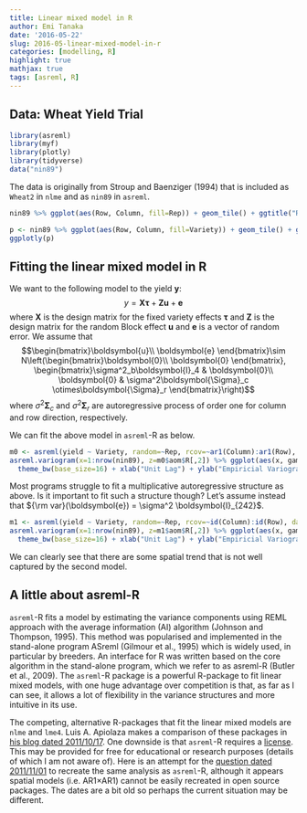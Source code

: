```yaml
---
title: Linear mixed model in R 
author: Emi Tanaka
date: '2016-05-22'
slug: 2016-05-linear-mixed-model-in-r
categories: [modelling, R]
highlight: true
mathjax: true
tags: [asreml, R]
---
```


## Data: Wheat Yield Trial
```r
library(asreml)
library(myf)
library(plotly)
library(tidyverse)
data("nin89")
```
The data is originally from Stroup and Baenziger (1994) that is included as <code>Wheat2</code> in <code>nlme</code> and as <code>nin89</code> in <code>asreml</code>.


```r
nin89 %>% ggplot(aes(Row, Column, fill=Rep)) + geom_tile() + ggtitle("Replicate Block")

p <- nin89 %>% ggplot(aes(Row, Column, fill=Variety)) + geom_tile() + ggtitle("Variety Plot") 
ggplotly(p)
```

## Fitting the linear mixed model in R

We want to the following model to the yield $\boldsymbol{y}$:
$$y=\boldsymbol{X}\boldsymbol{\tau} + \boldsymbol{Z}\boldsymbol{u} + \boldsymbol{e}$$
where $\boldsymbol{X}$ is the design matrix for the fixed variety effects $\boldsymbol{\tau}$ and $\boldsymbol{Z}$ is the design matrix for the random Block effect $\boldsymbol{u}$ and $\boldsymbol{e}$ is a vector of random error. We assume that 
$$\begin{bmatrix}\boldsymbol{u}\\
\boldsymbol{e}
\end{bmatrix}\sim N\left(\begin{bmatrix}\boldsymbol{0}\\
\boldsymbol{0}
\end{bmatrix}, \begin{bmatrix}\sigma^2_b\boldsymbol{I}_4 & \boldsymbol{0}\\
\boldsymbol{0} & \sigma^2\boldsymbol{\Sigma}_c \otimes\boldsymbol{\Sigma}_r
\end{bmatrix}\right)$$
where $\sigma^2\boldsymbol{\Sigma}_c$ and $\sigma^2\boldsymbol{\Sigma}_r$ are autoregressive process of order one for column and row direction, respectively. 

We can fit the above model in <code>asreml</code>-R as below.
```r
m0 <- asreml(yield ~ Variety, random=~Rep, rcov=~ar1(Column):ar1(Row), data=nin89, na.method.X="include", na.method.Y="include", aom=T)
asreml.variogram(x=1:nrow(nin89), z=m0$aom$R[,2]) %>% ggplot(aes(x, gamma)) + geom_point() + 
  theme_bw(base_size=16) + xlab("Unit Lag") + ylab("Empiricial Variogram for Stud. Cond. Residual")
```
Most programs struggle to fit a multiplicative autoregressive structure as above. Is it important to fit such a structure though? Let's assume instead that ${\rm var}(\boldsymbol{e}) = \sigma^2 \boldsymbol{I}_{242}$. 

```r
m1 <- asreml(yield ~ Variety, random=~Rep, rcov=~id(Column):id(Row), data=nin89, na.method.X="include", na.method.Y="include", aom=T)
asreml.variogram(x=1:nrow(nin89), z=m1$aom$R[,2]) %>% ggplot(aes(x, gamma)) + geom_point() + 
  theme_bw(base_size=16) + xlab("Unit Lag") + ylab("Empiricial Variogram for Stud. Cond. Residual")
```

We can clearly see that there are some spatial trend that is not well captured by the second model. 

## A little about asreml-R


<code>asreml</code>-R fits a model by estimating the variance components using REML approach with the average information (AI) algorithm (Johnson and Thompson, 1995). This method was popularised and implemented in the stand-alone program ASreml (Gilmour et al., 1995) which is widely used, in particular by breeders.  An interface for R was written based on the core algorithm in the stand-alone program, which we refer to as asreml-R (Butler et al., 2009). The <code>asreml</code>-R package is a powerful R-package to fit linear mixed models, with one huge advantage over competition is that, as far as I can see, it allows a lot of flexibility in the variance structures and more intuitive in its use.

The competing, alternative R-packages that fit the linear mixed models are <code>nlme</code> and <code>lme4</code>. Luis A. Apiolaza makes a comparison of these packages in [his blog dated 2011/10/17](http://www.quantumforest.com/2011/10/linear-mixed-models-in-r/). One downside is that <code>asreml</code>-R requires a [license](https://www.vsni.co.uk/software/asreml/). This may be provided for free for educational or research purposes (details of which I am not aware of). Here is an attempt for the [question dated 2011/11/01](https://stats.stackexchange.com/questions/18709/lme4-or-other-open-source-r-package-code-equivalent-to-asreml-r) to recreate the same analysis as <code>asreml</code>-R, although it appears spatial models (i.e. AR1$\times$AR1) cannot be easily recreated in open source packages. The dates are a bit old so perhaps the current situation may be different. 
